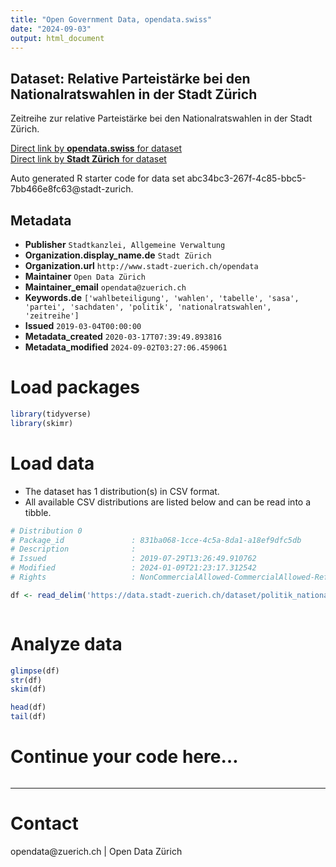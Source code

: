 ```yaml
---
title: "Open Government Data, opendata.swiss"
date: "2024-09-03"
output: html_document
---
```


## Dataset: Relative Parteistärke bei den Nationalratswahlen in der Stadt Zürich

Zeitreihe zur relative Parteistärke bei den Nationalratswahlen in der Stadt Zürich.



[Direct link by **opendata.swiss** for dataset](https://opendata.swiss/de/dataset/relative-parteistarke-bei-den-nationalratswahlen-in-der-stadt-zurich-seit-19202)<br>
[Direct link by **Stadt Zürich** for dataset](https://data.stadt-zuerich.ch/dataset/politik_nationalratswahlen_parteistaerke_seit1920_od7035)

Auto generated R starter code for data set abc34bc3-267f-4c85-bbc5-7bb466e8fc63@stadt-zurich.

## Metadata

- **Publisher** `Stadtkanzlei, Allgemeine Verwaltung`
- **Organization.display_name.de** `Stadt Zürich`
- **Organization.url** `http://www.stadt-zuerich.ch/opendata`
- **Maintainer** `Open Data Zürich`
- **Maintainer_email** `opendata@zuerich.ch`
- **Keywords.de** `['wahlbeteiligung', 'wahlen', 'tabelle', 'sasa', 'partei', 'sachdaten', 'politik', 'nationalratswahlen', 'zeitreihe']`
- **Issued** `2019-03-04T00:00:00`
- **Metadata_created** `2020-03-17T07:39:49.893816`
- **Metadata_modified** `2024-09-02T03:27:06.459061`


# Load packages

```r

library(tidyverse)
library(skimr)

```

# Load data

-   The dataset has 1 distribution(s) in CSV format.
-   All available CSV distributions are listed below and can be read into a tibble.

```r

# Distribution 0
# Package_id               : 831ba068-1cce-4c5a-8da1-a18ef9dfc5db
# Description              : 
# Issued                   : 2019-07-29T13:26:49.910762
# Modified                 : 2024-01-09T21:23:17.312542
# Rights                   : NonCommercialAllowed-CommercialAllowed-ReferenceNotRequired

df <- read_delim('https://data.stadt-zuerich.ch/dataset/politik_nationalratswahlen_parteistaerke_seit1920_od7035/download/POL703OD7035.csv')



```

# Analyze data

```r

glimpse(df)
str(df)
skim(df)

head(df)
tail(df)

```

# Continue your code here...

```r

```

------------------------------------------------------------------------

# Contact

opendata@zuerich.ch | Open Data Zürich
